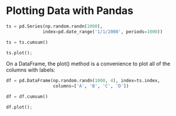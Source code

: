 # Plotting Data with Pandas

```python
ts = pd.Series(np.random.randn(1000),
              index=pd.date_range('1/1/2000', periods=1000))

```


```python
ts = ts.cumsum()
```


```python
ts.plot();
```

On a DataFrame, the plot() method is a convenience to plot all of the columns with labels:




```python
df = pd.DataFrame(np.random.randn(1000, 4), index=ts.index,
                  columns=['A', 'B', 'C', 'D'])

```


```python
df = df.cumsum()
```


```python
df.plot();
```
